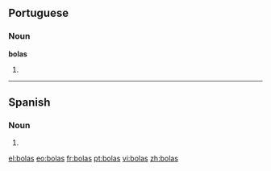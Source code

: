 ==Portuguese==

===Noun===
'''bolas''' {{f}}

# {{pt-noun form of|[[bola]]|onlyf|pl}}

----

==Spanish==

===Noun===
{{infl|es|noun form|g=f|g2=p}}

# {{plural of|[[bola]]|lang=Spanish|nocat=1}}

[[el:bolas]]
[[eo:bolas]]
[[fr:bolas]]
[[pt:bolas]]
[[vi:bolas]]
[[zh:bolas]]